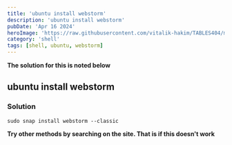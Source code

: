 ```yaml
---
title: 'ubuntu install webstorm'
description: 'ubuntu install webstorm'
pubDate: 'Apr 16 2024'
heroImage: 'https://raw.githubusercontent.com/vitalik-hakim/TABLES404/main/error_b/SHELL.jpg'
category: 'shell'
tags: [shell, ubuntu, webstorm]
---
```


**The solution for this is noted below**

## ubuntu install webstorm

### Solution

```shell
sudo snap install webstorm --classic
```

**Try other methods by searching on the site. That is if this doesn't work**
